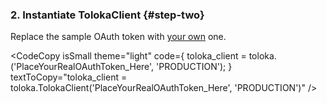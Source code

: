 
### 2. Instantiate TolokaClient {#step-two}

Replace the sample OAuth token with [your own](/docs/toloka-kit/registration) one.

<CodeCopy
  isSmall
  theme="light"
  code={
    <HighlightChildren language="python">
      toloka_client = toloka.<Term term="TolokaClient"><TolokaClient/></Term>('PlaceYourRealOAuthToken_Here', 'PRODUCTION');
    </HighlightChildren>
  }
  textToCopy="toloka_client = toloka.TolokaClient('PlaceYourRealOAuthToken_Here', 'PRODUCTION')"
/>

